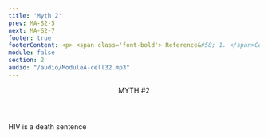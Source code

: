 ```yaml
---
title: 'Myth 2'
prev: MA-S2-5
next: MA-S2-7
footer: true
footerContent: <p> <span class='font-bold'> Reference&#58; 1. </span>Centers for Disease Control and Prevention. HIV Care Saves Lives Infographic. November 25, 2014. Accessed May 19, 2022. https://www.cdc.gov/vitalsigns/hiv-aids-medical-care/infographic.html</p>
module: false
section: 2
audio: "/audio/ModuleA-cell32.mp3"
---
```


<Header>
  MYTH <span className="text-red">#2</span>
</Header>
<StickyPicture image="/GettyImages-1177434412_FPO_BW.png" primary>
  <Pic
    src="/Group_491.svg"
    className="h-[75px] w-[75px] 2xl:h-[150px] 2xl:w-[150px]"
  />
  <PP className="font-sans font-bold text-2xl xl:text-3xl text-red">
    HIV is a death sentence
  </PP>
  <br />
  <List
    raw
    type="simple"
    fontSize="text-1rem 2xl:text-1.5rem"
    list="HIV is not a death sentence<sup>1</sup>
  HIV can be managed by modern medicines when taken as prescribed by a doctor<sup>1</sup>
  HIV medications can allow people with HIV to live a long and healthy life<sup>1</sup>"
  />
</StickyPicture>
